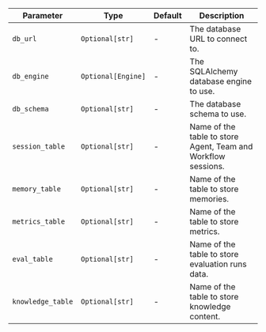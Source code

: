 | Parameter                    | Type               | Default | Description                                                |
| ---------------------------- | ------------------ | ------- | ---------------------------------------------------------- |
| `db_url`                     | `Optional[str]`    | -       | The database URL to connect to.                            |
| `db_engine`                  | `Optional[Engine]` | -       | The SQLAlchemy database engine to use.                     |
| `db_schema`                  | `Optional[str]`    | -       | The database schema to use.                                |
| `session_table`              | `Optional[str]`    | -       | Name of the table to store Agent, Team and Workflow sessions. |
| `memory_table`               | `Optional[str]`    | -       | Name of the table to store memories.                       |
| `metrics_table`              | `Optional[str]`    | -       | Name of the table to store metrics.                        |
| `eval_table`                 | `Optional[str]`    | -       | Name of the table to store evaluation runs data.           |
| `knowledge_table`            | `Optional[str]`    | -       | Name of the table to store knowledge content.              |
